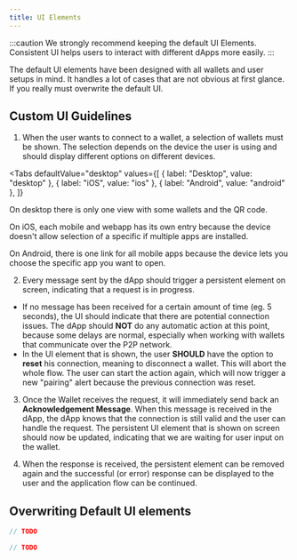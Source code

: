 ```yaml
---
title: UI Elements
---
```



:::caution
We strongly recommend keeping the default UI Elements.
Consistent UI helps users to interact with different dApps more easily.
:::

The default UI elements have been designed with all wallets and user setups in mind.
It handles a lot of cases that are not obvious at first glance. If you really must overwrite the default UI.

## Custom UI Guidelines

1. When the user wants to connect to a wallet, a selection of wallets must be shown.
   The selection depends on the device the user is using and should display different options on different devices.

<Tabs
  defaultValue="desktop"
  values={[
    { label: "Desktop", value: "desktop" },
    { label: "iOS", value: "ios" },
    { label: "Android", value: "android" },
  ]}
>
<TabItem value="desktop">

On desktop there is only one view with some wallets and the QR code.

<BrowserWindow url="https://mydapp.com">

<DynamicImage
  src="../../static/img/beacon-pairing-ui.png"
  alt="Beacon Pairing"
/>

</BrowserWindow>

</TabItem>
<TabItem value="ios">

On iOS, each mobile and webapp has its own entry because the device doesn't allow selection of a specific if multiple apps are installed.

<BrowserWindow url="https://mydapp.com">

<DynamicImage
  src="../../static/img/beacon-ios-pairing.png"
  alt="Beacon Pairing"
/>

<DynamicImage
  src="../../static/img/beacon-ios-pairing-2.png"
  alt="Beacon Pairing"
/>

</BrowserWindow>

</TabItem>
<TabItem value="android">

On Android, there is one link for all mobile apps because the device lets you choose the specific app you want to open.

<DynamicImage
  src="../../static/img/beacon-android-pairing.png"
  alt="Beacon Pairing"
/>

<DynamicImage
  src="../../static/img/beacon-android-pairing-2.png"
  alt="Beacon Pairing"
/>

</TabItem>
</Tabs>

2. Every message sent by the dApp should trigger a persistent element on screen, indicating that a request is in progress.

<BrowserWindow url="https://mydapp.com">

<DynamicImage src="../../static/img/beacon-loading.gif" alt="Beacon Loading" />

</BrowserWindow>

- If no message has been received for a certain amount of time (eg. 5 seconds), the UI should indicate that there are potential connection issues.
  The dApp should **NOT** do any automatic action at this point, because some delays are normal, especially when working with wallets that communicate
  over the P2P network.
- In the UI element that is shown, the user **SHOULD** have the option to **reset** his connection, meaning to disconnect a wallet. This will abort the whole
  flow. The user can start the action again, which will now trigger a new "pairing" alert because the previous connection was reset.

<BrowserWindow url="https://mydapp.com">

<DynamicImage
  src="../../static/img/beacon-loading-open.gif"
  alt="Beacon Loading Open"
/>

</BrowserWindow>

3. Once the Wallet receives the request, it will immediately send back an **Acknowledgement Message**.
   When this message is received in the dApp, the dApp knows that the connection is still valid and the user can handle the request.
   The persistent UI element that is shown on screen should now be updated, indicating that we are waiting for user input on the wallet.

<BrowserWindow url="https://mydapp.com">

<DynamicImage
  src="../../static/img/beacon-awaiting.gif"
  alt="Beacon Awaiting"
/>

</BrowserWindow>

4. When the response is received, the persistent element can be removed again and the successful (or error) response can be displayed to the user and the application flow can be continued.

## Overwriting Default UI elements


<RunnableCode>

<!-- embedme disable-all-ui.beacon.ts -->

```ts
// TODO
```

<!-- embedme disable-all-ui.taquito.ts -->

```ts
// TODO
```

</RunnableCode>

